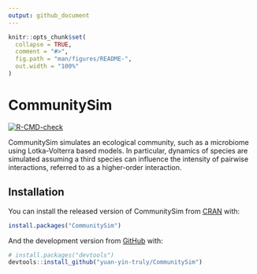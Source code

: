 ```yaml
---
output: github_document
---
```


<!-- README.md is generated from README.Rmd. Please edit that file -->

```r
knitr::opts_chunk$set(
  collapse = TRUE,
  comment = "#>",
  fig.path = "man/figures/README-",
  out.width = "100%"
)
```

# CommunitySim

<!-- badges: start -->
[![R-CMD-check](https://github.com/yuan-yin-truly/CommunitySim/workflows/R-CMD-check/badge.svg)](https://github.com/yuan-yin-truly/CommunitySim/actions)
<!-- badges: end -->

CommunitySim simulates an ecological community, such as a microbiome using Lotka-Volterra based models. In particular, dynamics of species are simulated assuming a third species can influence the intensity of pairwise interactions, referred to as a higher-order interaction.

## Installation

You can install the released version of CommunitySim from [CRAN](https://CRAN.R-project.org) with:

``` r
install.packages("CommunitySim")
```

And the development version from [GitHub](https://github.com/) with:

``` r
# install.packages("devtools")
devtools::install_github("yuan-yin-truly/CommunitySim")
```